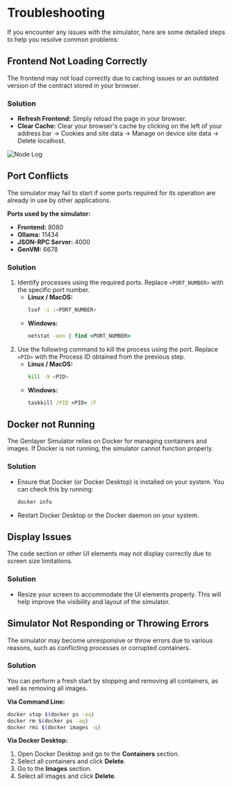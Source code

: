 # Troubleshooting

If you encounter any issues with the simulator, here are some detailed steps to help you resolve common problems:

## Frontend Not Loading Correctly
The frontend may not load correctly due to caching issues or an outdated version of the contract stored in your browser.

### Solution
- **Refresh Frontend:** Simply reload the page in your browser.
- **Clear Cache:** Clear your browser's cache by clicking on the left of your address bar -> Cookies and site data -> Manage on device site data -> Delete localhost.

 
<Image src="/troubleshoot.png" alt="Node Log" width={700} height={700} />

## Port Conflicts
The simulator may fail to start if some ports required for its operation are already in use by other applications.

**Ports used by the simulator:**
- **Frontend:** 8080
- **Ollama:** 11434
- **JSON-RPC Server:** 4000
- **GenVM:** 6678 

### Solution
1. Identify processes using the required ports. Replace `<PORT_NUMBER>` with the specific port number.
   - **Linux / MacOS:**
     ```bash copy
     lsof -i :<PORT_NUMBER>
     ```
   - **Windows:**
     ```cmd copy
     netstat -aon | find <PORT_NUMBER>
     ```
2. Use the following command to kill the process using the port. Replace `<PID>` with the Process ID obtained from the previous step.
   - **Linux / MacOS:**
     ```bash copy
     kill -9 <PID>
     ```
   - **Windows:**
     ```cmd copy
     taskkill /PID <PID> /F
     ```

## Docker not Running
The Genlayer Simulator relies on Docker for managing containers and images. If Docker is not running, the simulator cannot function properly.

### Solution
- Ensure that Docker (or Docker Desktop) is installed on your system. You can check this by running:
  
  ```bash copy
  docker info
  ```
- Restart Docker Desktop or the Docker daemon on your system.

## Display Issues
The code section or other UI elements may not display correctly due to screen size limitations.

### Solution
- Resize your screen to accommodate the UI elements properly. This will help improve the visibility and layout of the simulator.

## Simulator Not Responding or Throwing Errors
The simulator may become unresponsive or throw errors due to various reasons, such as conflicting processes or corrupted containers.

### Solution
You can perform a fresh start by stopping and removing all containers, as well as removing all images. 

**Via Command Line:**
```bash
docker stop $(docker ps -aq)
docker rm $(docker ps -aq)
docker rmi $(docker images -q)
```

**Via Docker Desktop:**
1. Open Docker Desktop and go to the **Containers** section.
3. Select all containers and click **Delete**.
4. Go to the **Images** section.
5. Select all images and click **Delete**.